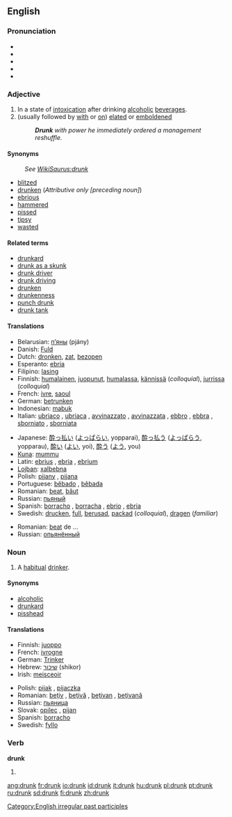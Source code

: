 ==English==

===Pronunciation===
* {{AHD|drŭngk}}
* {{IPA|/drʌŋk/}}
* {{SAMPA|/drVNk/}}
*{{audio|en-us-drunk.ogg|Audio (US)}}
* {{rhymes|ʌŋk}}

===Adjective===
{{en-adj|er}}

# In a state of [[intoxication]] after drinking [[alcoholic]] [[beverage]]s.
# (usually followed by [[with]] or [[on]]) [[elated]] or [[emboldened]]
#: '''''Drunk''' with power he immediately ordered a management reshuffle.''

====Synonyms====
:''See [[:WikiSaurus:drunk|WikiSaurus:drunk]]''
*[[blitzed]]
*[[drunken]] (''Attributive only [preceding noun]'')
*[[ebrious]]
*[[hammered]]
*[[pissed]]
*[[tipsy]]
*[[wasted]]

====Related terms====
*[[drunkard]]
*[[drunk as a skunk]]
*[[drunk driver]]
*[[drunk driving]]
*[[drunken]]
*[[drunkenness]]
*[[punch drunk]]
*[[drunk tank]]

====Translations====
{{trans-top|intoxicated after drinking alcohol}}
*Belarusian: [[п'яны|п’яны]] (pjány)
*Danish: [[Fuld]]
*Dutch: [[dronken]], [[zat]], [[bezopen]]
*Esperanto: [[ebria]]
*Filipino: [[lasing]]
*Finnish: [[humalainen]], [[juopunut]], [[humalassa]], [[kännissä]] (''colloquial''), [[jurrissa]] (''colloquial'')
*French: [[ivre]], [[saoul]]
*German: [[betrunken]]
*Indonesian: [[mabuk]]
*Italian: [[ubriaco]] {{m}}, [[ubriaca]] {{f}}, [[avvinazzato]] {{m}}, [[avvinazzata]] {{f}}, [[ebbro]] {{m}}, [[ebbra]] {{f}}, [[sborniato]] {{m}}, [[sborniata]] {{f}}
{{trans-mid}}
*Japanese: [[酔っ払い]] ([[よっぱらい]], yopparai), [[酔っ払う]] ([[よっぱらう]], yopparau), [[酔い]] ([[よい]], yoi), [[酔う]] ([[よう]], you)
*[[Kuna]]: [[mummu]]
*Latin: [[ebrius]] {{m}}, [[ebria]] {{f}}, [[ebrium]] {{n}}
*[[Lojban]]: [[xalbebna]]
*Polish: [[pijany]] {{m}}, [[pijana]] {{f}}
*Portuguese: [[bêbado]] {{m}}, [[bêbada]] {{f}}
*Romanian: [[beat]], [[băut]]
*Russian: [[пьяный]]
*Spanish: [[borracho]] {{m}}, [[borracha]] {{f}}, [[ebrio]] {{m}}, [[ebria]] {{f}}
*Swedish: [[drucken]], [[full]], [[berusad]], [[packad]] (''colloquial''), [[dragen]] (''familiar'')
{{trans-bottom}}

{{trans-top|elated by emotion}}
{{trans-mid}}
*Romanian: [[beat]] de ...
*Russian: [[опьянённый]]
{{trans-bottom}}

===Noun===
{{en-noun}}

# A [[habitual]] [[drinker]].

====Synonyms====
*[[alcoholic]]
*[[drunkard]]
*[[pisshead]]

====Translations====
{{trans-top|drinker}}
*Finnish: [[juoppo]]
*French: [[ivrogne]]
*German: [[Trinker]] {{m}}
*Hebrew: [[שיכור]] (shikor)
*Irish: [[meisceoir]]
{{trans-mid}}
*Polish: [[pijak]] {{m}}, [[pijaczka]] {{f}}
*Romanian: [[beţiv]] {{m}}, [[beţivă]] {{f}}, [[beţivan]] {{m}}, [[beţivană]] {{f}}
*Russian: [[пьяница]] {{mf}}
*Slovak: [[opilec#Slovak|opilec]] {{m}}, [[pijan#Slovak|pijan]] {{m}}
*Spanish: [[borracho]] {{m}}
*Swedish: [[fyllo]] {{n}}
{{trans-bottom}}

===Verb===
'''drunk'''

# {{past participle of|[[drink]]}}

[[Category:English irregular past participles]]

[[ang:drunk]]
[[fr:drunk]]
[[io:drunk]]
[[id:drunk]]
[[it:drunk]]
[[hu:drunk]]
[[pl:drunk]]
[[pt:drunk]]
[[ru:drunk]]
[[sd:drunk]]
[[fi:drunk]]
[[zh:drunk]]